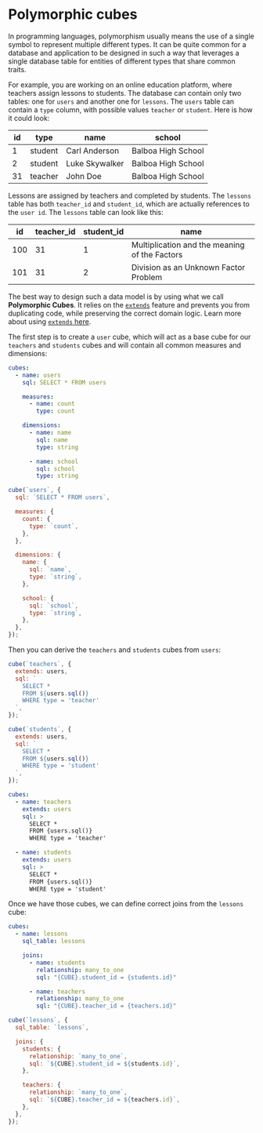 # Polymorphic cubes

In programming languages, polymorphism usually means the use of a single symbol
to represent multiple different types. It can be quite common for a database and
application to be designed in such a way that leverages a single database table
for entities of different types that share common traits.

For example, you are working on an online education platform, where teachers
assign lessons to students. The database can contain only two tables: one for
`users` and another one for `lessons`. The `users` table can contain a `type`
column, with possible values `teacher` or `student`. Here is how it could look:

| **id** | **type** | **name**       | **school**         |
| ------ | -------- | -------------- | ------------------ |
| 1      | student  | Carl Anderson  | Balboa High School |
| 2      | student  | Luke Skywalker | Balboa High School |
| 31     | teacher  | John Doe       | Balboa High School |

Lessons are assigned by teachers and completed by students. The `lessons` table
has both `teacher_id` and `student_id`, which are actually references to the
`user id`. The `lessons` table can look like this:

| **id** | **teacher_id** | **student_id** | **name**                                      |
| ------ | -------------- | -------------- | --------------------------------------------- |
| 100    | 31             | 1              | Multiplication and the meaning of the Factors |
| 101    | 31             | 2              | Division as an Unknown Factor Problem         |

The best way to design such a data model is by using what we call **Polymorphic
Cubes**. It relies on the [`extends`][ref-schema-ref-cubes-extends] feature and
prevents you from duplicating code, while preserving the correct domain logic.
Learn more about using [`extends` here][ref-schema-advanced-extend].

The first step is to create a `user` cube, which will act as a base cube for our
`teachers` and `students` cubes and will contain all common measures and
dimensions:

<CodeTabs>

```yaml
cubes:
  - name: users
    sql: SELECT * FROM users

    measures:
      - name: count
        type: count

    dimensions:
      - name: name
        sql: name
        type: string

      - name: school
        sql: school
        type: string
```

```javascript
cube(`users`, {
  sql: `SELECT * FROM users`,

  measures: {
    count: {
      type: `count`,
    },
  },

  dimensions: {
    name: {
      sql: `name`,
      type: `string`,
    },

    school: {
      sql: `school`,
      type: `string`,
    },
  },
});
```

</CodeTabs>

Then you can derive the `teachers` and `students` cubes from `users`:

<CodeTabs>

```javascript
cube(`teachers`, {
  extends: users,
  sql: `
    SELECT *
    FROM ${users.sql()}
    WHERE type = 'teacher'
  `,
});

cube(`students`, {
  extends: users,
  sql: `
    SELECT *
    FROM ${users.sql()}
    WHERE type = 'student'
  `,
});
```

```yaml
cubes:
  - name: teachers
    extends: users
    sql: >
      SELECT *
      FROM {users.sql()}
      WHERE type = 'teacher'

  - name: students
    extends: users
    sql: >
      SELECT *
      FROM {users.sql()}
      WHERE type = 'student'
```

</CodeTabs>

Once we have those cubes, we can define correct joins from the `lessons` cube:

<CodeTabs>

```yaml
cubes:
  - name: lessons
    sql_table: lessons

    joins:
      - name: students
        relationship: many_to_one
        sql: "{CUBE}.student_id = {students.id}"

      - name: teachers
        relationship: many_to_one
        sql: "{CUBE}.teacher_id = {teachers.id}"
```

```javascript
cube(`lessons`, {
  sql_table: `lessons`,

  joins: {
    students: {
      relationship: `many_to_one`,
      sql: `${CUBE}.student_id = ${students.id}`,
    },

    teachers: {
      relationship: `many_to_one`,
      sql: `${CUBE}.teacher_id = ${teachers.id}`,
    },
  },
});
```

</CodeTabs>

[ref-schema-advanced-extend]:
  /product/data-modeling/concepts/code-reusability-extending-cubes
[ref-schema-ref-cubes-extends]: /reference/data-model/cube#extends

[ref-cube-sql-func]: /product/data-modeling/syntax#cubesql-function